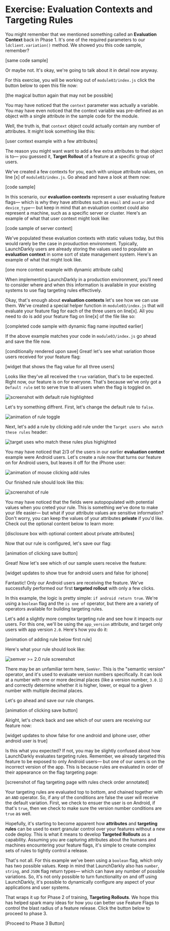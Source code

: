 # Exercise: Evaluation Contexts and Targeting Rules

You might remember that we mentioned something called an **Evaluation Context** back in Phase 1. It's one of the required parameters to our `ldclient.variation()` method. We showed you this code sample, remember?

[same code sample]

Or maybe not. It's okay, we're going to talk about it in detail now anyway.

For this exercise, you will be working out of `module03/index.js` click the button below to open this file now:

[the magical button again that may not be possible]

You may have noticed that the `context` parameter was actually a variable. You may have even noticed that the context variable was pre-defined as an object with a single attribute in the sample code for the module.

Well, the truth is, that `context` object could actually contain any number of attributes. It might look something like this:

[user context example with a few attributes]

The reason you might want want to add a few extra attributes to that object is to— you guessed it, **Target Rollout** of a feature at a specific group of users.

We've created a few contexts for you, each with unique attribute values, on line [x] of `module03/index.js`. Go ahead and have a look at them now:

[code sample]

In this scenario, our **evaluation contexts** represent a user evaluating feature flags— which is why they have attributes such as `email` and `avatar` and `device_type`— but keep in mind that an evaluation context could also represent a machine, such as a specific server or cluster. Here's an example of what that user context might look like:

[code sample of server context]

We've populated these evaluation contexts with static values today, but this would rarely be the case in prouduction environment. Typically, LaunchDarkly users are already storing the values used to populate an **evaluation context** in some sort of state management system. Here's an example of what that might look like.

[one more context example with dynamic attribute calls]

When implementing LaunchDarkly in a production environment, you'll need to consider where and when this information is available in your existing systems to use flag targeting rules effectively.

Okay, that's enough about **evaluation contexts** let's see how we can use them. We've created a special helper function in `module03/index.js` that will evaluate your feature flag for each of the three users on line[x]. All you need to do is add your feature flag on line[x] of the file like so:

[completed code sample with dynamic flag name inputted earlier]

If the above example matches your code in `module03/index.js` go ahead and save the file now.

[conditionally rendered upon save] Great! let's see what variation those users received for your feature flag:

[widget that shows the flag value for all three users]

Looks like they've all received the `true` variation, that's to be expected. Right now, our feature is on for everyone. That's because we've only got a `Default rule` set to serve true to all users when the flag is toggled on.

![screenshot with default rule highlighted](/images/default-rule-no-targets.png)

Let's try something diffrent. First, let's change the default rule to `false`.

![animation of rule toggle](/images/toggling-default-rule.gif)

Next, let's add a rule by clicking add rule under the `Target users who match these rules` header:

![target uses who match these rules plus highighted](/images/add-rules-button.png)

You may have noticed that 2/3 of the users in our earlier **evaluation context** example were Android users. Let's create a rule now that turns our feature on for Android users, but leaves it off for the iPhone user:

![animation of mouse clicking add rules](/images/create-targeting-rule.gif)

Our finished rule should look like this:

![screenshot of rule](/images/targeting-rule-android-users.png)

You may have noticed that the fields were autopopulated with potential values when you creted your rule. This is something we've done to make your life easier— but what if your attribute values are sensitive information? Don't worry, you can keep the values of your attributes **private** if you'd like. Check out the optional content below to learn more:

[disclosure box with optional content about private attributes]

Now that our rule is configured, let's save our flag:

[animation of clicking save button]

Great! Now let's see which of our sample users receive the feature:

[widget updates to show true for android users and false for iphone]

Fantastic! Only our Android users are receiving the feature. We've successfully performed our first **targeted rollout** with only a few clicks.

In this example, the logic is pretty simple: `if android return true`. We're using a `boolean` flag and the `is one of` operator, but there are a variety of operators available for building targeting rules. 

Let's add a slightly more complex targeting rule and see how it impacts our users. For this one, we'll be using the `app_version` attribute, and target only users with app version `2.0`. Here's how you do it:

[animation of adding rule below first rule]

Here's what your rule should look like:

![semver >= 2.0 rule screenshot](/images/semver-2.png)

There may be an unfamiliar term here, `SemVer`. This is the "semantic version" operator, and it's used to evaluate version numbers specifically. It can look at a number with one or more decimal places (like a version number, `3.0.1`) and correctly determine whether it is higher, lower, or equal to a given number with multiple decimal places.

Let's go ahead and save our rule changes.

[animation of clicking save button]

Alright, let's check back and see which of our users are receiving our feature now:

[widget updates to show false for one android and iphone user, other android user is true]

Is this what you expected? If not, you may be slightly confused about how LaunchDarkly evaluates targeting rules. Remember, we already targeted this feature to be exposed to only Android users— but one of our users is on the incorrect version of the app. This is because rules are evaluated in order of their appearance on the flag targeting page:

[screenshot of flag targeting page with rules check order annotated]

Your targeting rules are evaluated top to bottom, and chained together with an `AND` operator. So, if any of the conditions are false the user will receive the default variation. First, we check to ensuer the user is on Android, if that's `true`, then we check to make sure the version number conditions are `true` as well.

Hopefully, it's starting to become apparent how **attributes** and **targeting rules** can be used to exert granular control over your features without a new code deploy. This is what it means to develop **Targeted Rollouts** as a capability. Assuming you are capturing attributes about the humans and machines encountering your feature flags, it's simple to create complex sets of rules to tightly control a release.

That's not all. For this example we've been using a `boolean` flag, which only has two possible values. Keep in mind that LaunchDarkly also has `number`, `string`, and `JSON` flag return types— which can have any number of possible variations. So, it's not only possible to turn functionality on and off using LaunchDarkly, it's possible to dynamically configure any aspect of your applications and user systems.

That wraps it up for Phase 2 of training, **Targeting Rollouts**. We hope this has helped spark many ideas for how you can better use Feature Flags to control the blast radius of a feature release. Click the button below to proceed to phase 3.

[Proceed to Phase 3 Button]